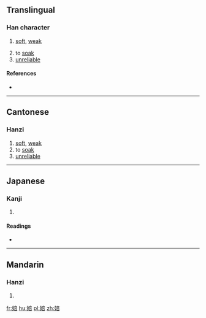 ==Translingual==

===Han character===
{{Han char|rn=38|rad=女|as=08|sn=11|four=4046<sub>1</sub>|canj=女卜廿口 (VYTR)|ids=⿰[[女]][[咅]]}}

# {{context|Cantonese|lang=mul}} [[soft]], [[weak]]
# to [[soak]]
# [[unreliable]]

====References====
* {{Han ref|kx=0264.040|dkj=06388|dj=0530.250|hdz=21061.010|uh=5A44|ud=23108|bh=D4E0|bd=54496}}

----

==Cantonese==

===Hanzi===
{{yue-hanzi|jyut=[[pau3]]|y=pau3}}

# [[soft]], [[weak]]
# to [[soak]]
# [[unreliable]]

----

==Japanese==

===Kanji===
{{ja-kanji|grade=|rs=女08}}

# {{defn|lang=ja|sort=女08}}

====Readings====
* {{ja-readings|on=[[ほう]] (hō), [[ぶ]] (bu), [[ばい]] (bai)|kun=[[おろか]] (oroka), [[みにくい]] (minikui)}}

----

==Mandarin==

===Hanzi===
{{cmn-hanzi|pin=[[pǒu]] ([[pou3]])|wg=p'ou<sup>3</sup>}}

# {{defn|lang=cmn|sort=女08}}

[[fr:婄]]
[[hu:婄]]
[[pl:婄]]
[[zh:婄]]